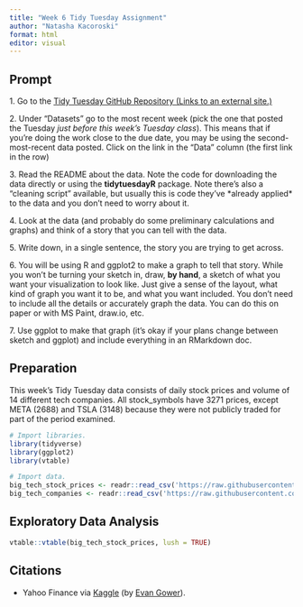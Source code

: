 ```yaml
---
title: "Week 6 Tidy Tuesday Assignment"
author: "Natasha Kacoroski"
format: html
editor: visual
---
```


## Prompt

1\. Go to the [Tidy Tuesday GitHub Repository (Links to an external site.)](https://github.com/rfordatascience/tidytuesday)

2\. Under "Datasets" go to the most recent week (pick the one that posted the Tuesday *just before this week's Tuesday class*). This means that if you're doing the work close to the due date, you may be using the second-most-recent data posted. Click on the link in the "Data" column (the first link in the row)

3\. Read the README about the data. Note the code for downloading the data directly or using the **tidytuesdayR** package. Note there's also a "cleaning script" available, but usually this is code they've \*already applied\* to the data and you don't need to worry about it.

4\. Look at the data (and probably do some preliminary calculations and graphs) and think of a story that you can tell with the data.

5\. Write down, in a single sentence, the story you are trying to get across.

6\. You will be using R and ggplot2 to make a graph to tell that story. While you won't be turning your sketch in, draw, **by hand**, a sketch of what you want your visualization to look like. Just give a sense of the layout, what kind of graph you want it to be, and what you want included. You don't need to include all the details or accurately graph the data. You can do this on paper or with MS Paint, draw.io, etc. 

7\. Use ggplot to make that graph (it's okay if your plans change between sketch and ggplot) and include everything in an RMarkdown doc.

## Preparation

This week's Tidy Tuesday data consists of daily stock prices and volume of 14 different tech companies. All stock_symbols have 3271 prices, except META (2688) and TSLA (3148) because they were not publicly traded for part of the period examined.

```r
# Import libraries.
library(tidyverse)
library(ggplot2)
library(vtable)

# Import data.
big_tech_stock_prices <- readr::read_csv('https://raw.githubusercontent.com/rfordatascience/tidytuesday/master/data/2023/2023-02-07/big_tech_stock_prices.csv')
big_tech_companies <- readr::read_csv('https://raw.githubusercontent.com/rfordatascience/tidytuesday/master/data/2023/2023-02-07/big_tech_companies.csv')
```

## Exploratory Data Analysis

```r
vtable::vtable(big_tech_stock_prices, lush = TRUE)

```

## Citations

-   Yahoo Finance via [Kaggle](https://www.kaggle.com/datasets/evangower/big-tech-stock-prices) (by [Evan Gower](https://github.com/rfordatascience/tidytuesday/issues/509)).
